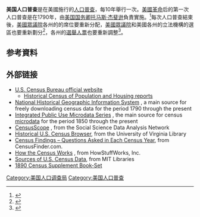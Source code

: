 '''美国人口普查'''是在美國施行的[[人口普查|人口普查]]，每10年舉行一次。[[美國革命|美國革命]]后的第一次人口普查是在1790年，由[[美国国务卿|美国国务卿]][[托马斯·杰斐逊|托马斯·杰斐逊]]負責實施。<ref name="decennial">{{Cite web|title=Decennial Census – History – U.S. Census Bureau|url=https://www.census.gov/history/www/programs/demographic/decennial_census.html|accessdate=2015-03-19|date=|publisher=Census.gov|language=en|archive-date=2019-04-22|archive-url=https://web.archive.org/web/20190422171352/https://www.census.gov/history/www/programs/demographic/decennial_census.html|dead-url=no}}</ref>每次人口普查結束後，[[美國眾議院|美國眾議院]]各州的的席位要重新分配，[[美國眾議院|美國眾議院]]和美國各州的立法機構的選區也要重新劃分<ref>{{cite news |title=人口普查基本知识 ：您需要了解的信息 |url=https://www.census.gov/content/dam/Census/library/factsheets/2019/dec/2020-census101-simplified-chinese.pdf |publisher=美国普查局 |accessdate=2020-11-16 |archive-date=2021-03-27 |archive-url=https://web.archive.org/web/20210327004450/https://www.census.gov/content/dam/Census/library/factsheets/2019/dec/2020-census101-simplified-chinese.pdf |dead-url=no }}</ref>，各州的[[選舉人票|選舉人票]]也要重新調整<ref>{{cite news |title=美国大选解读：选票如何计算？选举人制度如何运作？ |url=https://www.abc.net.au/chinese/2020-11-06/explainer-election-colledge-in-us-election/12857128 |publisher=澳大利亞廣播公司 |accessdate=2020-11-16 |archive-date=2020-12-25 |archive-url=https://web.archive.org/web/20201225015611/https://www.abc.net.au/chinese/2020-11-06/explainer-election-colledge-in-us-election/12857128 |dead-url=no }}</ref>。

==参考資料==
{{reflist}}

==外部链接==
* [https://www.census.gov U.S. Census Bureau official website]{{en icon}}
** [https://web.archive.org/web/20131001195953/http://www.census.gov/prod/www/abs/decennial/index.htm Historical Census of Population and Housing reports]{{en icon}}
* [http://www.nhgis.org National Historical Geographic Information System] {{Wayback|url=http://www.nhgis.org/ |date=20130705211837 }}, a main source for freely downloading census data for the period 1790 through the present{{en icon}}
* [http://usa.ipums.org/usa/ Integrated Public Use Microdata Series] {{Wayback|url=http://usa.ipums.org/usa/ |date=20210425120423 }}, the main source for census [[microdata_(statistics)|microdata]] for the period 1850 through the present{{en icon}}
* [http://www.censusscope.org CensusScope] {{Wayback|url=http://www.censusscope.org/ |date=20190930081925 }}, from the Social Science Data Analysis Network{{en icon}}
* [https://web.archive.org/web/20070815235059/http://fisher.lib.virginia.edu/collections/stats/histcensus/index.html Historical U.S. Census Browser], from the University of Virginia Library{{en icon}}
* [https://web.archive.org/web/20160308194351/http://www.censusfinder.com/census-questions.htm Census Findings – Questions Asked in Each Census Year], from CensusFinder.com.{{en icon}}
* [http://people.howstuffworks.com/census.htm How the Census Works] {{Wayback|url=http://people.howstuffworks.com/census.htm |date=20120512040949 }}, from HowStuffWorks, Inc.{{en icon}}
* [https://web.archive.org/web/20071230052358/http://libraries.mit.edu/guides/types/census/sources.html Sources of U.S. Census Data], from MIT Libraries{{en icon}}
* [http://1890censussupplementbookset.yolasite.com/ 1890 Census Supplement Book-Set] {{Wayback|url=http://1890censussupplementbookset.yolasite.com/ |date=20120111113700 }}{{en icon}}

{{美国索引}}
{{USCensus}}
{{人口普查}}


[[Category:美国人口调查局|Category:美国人口调查局]]
[[Category:美国人口普查|Category:美国人口普查]]